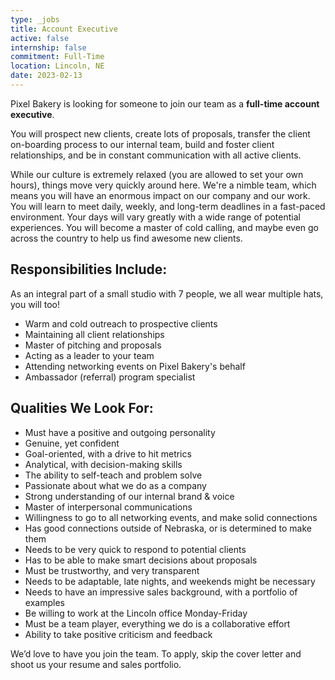 ```yaml
---
type: _jobs
title: Account Executive
active: false
internship: false
commitment: Full-Time
location: Lincoln, NE
date: 2023-02-13
---
```


 
Pixel Bakery is looking for someone to join our team as a **full-time account executive**.

You will prospect new clients, create lots of proposals, transfer the client on-boarding process to our internal team, build and foster client relationships, and be in constant communication with all active clients. 

While our culture is extremely relaxed (you are allowed to set your own hours), things move very quickly around here. We're a nimble team, which means you will have an enormous impact on our company and our work. You will learn to meet daily, weekly, and long-term deadlines in a fast-paced environment.  Your days will vary greatly with a wide range of potential experiences. You will become a master of cold calling, and maybe even go across the country to help us find awesome new clients.


## Responsibilities Include:
As an integral part of a small studio with 7 people, we all wear multiple hats, you will too! 

- Warm and cold outreach to prospective clients
- Maintaining all client relationships
- Master of pitching and proposals
- Acting as a leader to your team
- Attending networking events on Pixel Bakery's behalf
- Ambassador (referral) program specialist

## Qualities We Look For:
- Must have a positive and outgoing personality
- Genuine, yet confident
- Goal-oriented, with a drive to hit metrics
- Analytical, with decision-making skills
- The ability to self-teach and problem solve
- Passionate about what we do as a company
- Strong understanding of our internal brand & voice
- Master of interpersonal communications
- Willingness to go to all networking events, and make solid connections
- Has good connections outside of Nebraska, or is determined to make them
- Needs to be very quick to respond to potential clients
- Has to be able to make smart decisions about proposals
- Must be trustworthy, and very transparent
- Needs to be adaptable, late nights, and weekends might be necessary
- Needs to have an impressive sales background, with a portfolio of examples
- Be willing to work at the Lincoln office Monday-Friday
- Must be a team player, everything we do is a collaborative effort
- Ability to take positive criticism and feedback

We’d love to have you join the team. To apply, skip the cover letter and shoot us your resume and sales portfolio.

